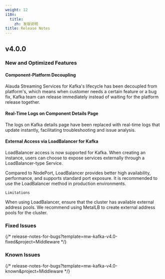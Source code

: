 ```yaml
---
weight: 12
i18n:
  title:
    zh: 发版说明
title: Release Notes
---
```


## v4.0.0

### New and Optimized Features

#### Component-Platform Decoupling

Alauda Streaming Services for Kafka's lifecycle has been decoupled from platform's, which means when customer needs a certain feature or a bug fix, Kafka team can release immediately instead of waiting for the platform release together.

#### Real-Time Logs on Component Details Page

The logs on Kafka details page have been replaced with real-time logs that update instantly, facilitating troubleshooting and issue analysis.

#### External Access via LoadBalancer for Kafka

LoadBalancer access is now supported for Kafka. When creating an instance, users can choose to expose services externally through a LoadBalancer-type Service.

Compared to NodePort, LoadBalancer provides better high availability, performance, and supports standard port exposure. It is recommended to use the LoadBalancer method in production environments.

`Limitations`

When using LoadBalancer, ensure that the cluster has available external address pools. We recommend using MetalLB to create external address pools for the cluster.

### Fixed Issues

{/* release-notes-for-bugs?template=mw-kafka-v4.0-fixed&project=Middleware */}

### Known Issues

{/* release-notes-for-bugs?template=mw-kafka-v4.0-known&project=Middleware */}

